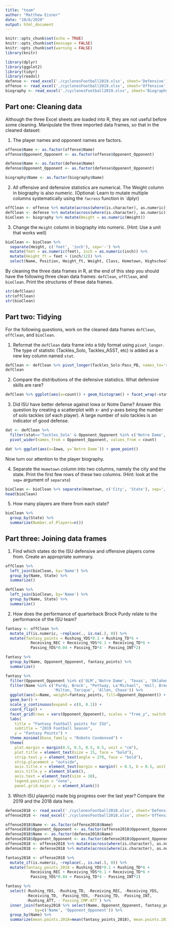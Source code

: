 ```yaml
---
title: "team"
author: "Matthew Eisner"
date: "10/6/2020"
output: html_document
---
```


```r
knitr::opts_chunk$set(echo = TRUE)
knitr::opts_chunk$set(message = FALSE)
knitr::opts_chunk$set(warning = FALSE)
library(knitr)
```


```r
library(dplyr)
library(ggplot2)
library(tidyr)
library(readxl)
defense <- read_excel('./cyclonesFootball2019.xlsx', sheet='Defensive')
offense <- read_excel('./cyclonesFootball2019.xlsx', sheet='Offensive')
biography <- read_excel('./cyclonesFootball2019.xlsx', sheet='Biography')
```

## Part one: Cleaning data

Although the three Excel sheets are loaded into R, they are not useful before some cleaning. Manipulate the three imported data frames, so that in the cleaned dataset:

1. The player names and opponent names are factors.

```r
offense$Name <- as.factor(offense$Name)
offense$Opponent_Opponent <- as.factor(offense$Opponent_Opponent)

defense$Name <- as.factor(defense$Name)
defense$Opponent_Opponent <- as.factor(defense$Opponent_Opponent)

biography$Name <- as.factor(biography$Name)
```

2. All offensive and defensive statistics are numerical. The Weight column in biography is also numeric. (Optional: Learn to mutate multiple columns systematically using the `?across` function in `dplyr)

```r
offClean <- offense %>% mutate(across(where(is.character), as.numeric))
defClean <- defense %>% mutate(across(where(is.character), as.numeric))
bioClean <- biography %>% mutate(Weight = as.numeric(Weight))
```

3. Change the `Height` column in biography into numeric. (Hint: Use a unit that works well)

```r
bioClean <- bioClean %>%
  separate(Height, c('feet', 'inch'), sep='-') %>%
  mutate(feet = as.numeric(feet), inch = as.numeric(inch)) %>%
  mutate(Height_ft = feet + (inch/12)) %>%
  select(Name, Position, Height_ft, Weight, Class, Hometown, Highschool)
```

By cleaning the three data frames in R, at the end of this step you should have the following three clean data frames: `defClean`, `offClean`, and `bioClean`. Print the structures of these data frames.

```r
str(defClean)
str(offClean)
str(bioClean)
```

## Part two: Tidying

For the following questions, work on the cleaned data frames `defClean`, `offClean`, and `bioClean`.

1. Reformat the `defClean` data frame into a tidy format using `pivot_longer`. The type of statistic (Tackles_Solo, Tackles_ASST, etc) is added as a new key column named `stat`.

```r
defClean <- defClean %>% pivot_longer(Tackles_Solo:Pass_PB, names_to='stat', values_to='count')
defClean
```

2. Compare the distributions of the defensive statistics. What defensive skills are rare?

```r
defClean %>% ggplot(aes(x=count)) + geom_histogram() + facet_wrap(~stat)
```

3. Did ISU have better defense against Iowa or Notre Dame? Answer this question by creating a scatterplot with x- and y-axes being the number of solo tackles (of each player). A large number of solo tackles is an indicator of good defense.

```r
dat <- defClean %>% 
  filter(stat=='Tackles_Solo' & Opponent_Opponent %in% c('Notre Dame', 'Iowa')) %>%
  pivot_wider(names_from = Opponent_Opponent, values_from = count)

dat %>% ggplot(aes(x=Iowa, y=`Notre Dame`)) + geom_point()
```

Now turn our attention to the player biography.

4. Separate the `Hometown` column into two columns, namely the city and the state. Print the first few rows of these two columns. (Hint: look at the `sep=` argument of `separate`)

```r
bioClean <- bioClean %>% separate(Hometown, c('City', 'State'), sep=', ')
head(bioClean)
```

5. How many players are there from each state?

```r
bioClean %>%
  group_by(State) %>%
  summarize(Number.of.Players=n())
```

## Part three: Joining data frames

1. Find which states do the ISU defensive and offensive players come from. Create an appropriate summary.

```r
offClean %>% 
  left_join(bioClean, by='Name') %>%
  group_by(Name, State) %>%
  summarize()

defClean %>% 
  left_join(bioClean, by='Name') %>%
  group_by(Name, State) %>%
  summarize()
```

2. How does the performance of quarterback Brock Purdy relate to the performance of the ISU team?

```r
fantasy <- offClean %>%
  mutate_if(is.numeric, ~replace(., is.na(.), 0)) %>%
  mutate(fantasy_points = Rushing_YDS*0.1 + Rushing_TD*6 + 
           Receiving_REC + Receiving_YDS*0.1 + Receiving_TD*6 + 
           Passing_YDS*0.04 + Passing_TD*4 - Passing_INT*2)

fantasy %>%  
  group_by(Name, Opponent_Opponent, fantasy_points) %>%
  summarize()

fantasy %>% 
  filter(Opponent_Opponent %in% c('ULM','Notre Dame', 'Texas', 'Oklahoma State')) %>%
  filter(Name %in% c('Purdy, Brock', "Pettway, La'Michael", 'Hall, Breece', 'Kolar, Charlie', 'Jones, Deshaunte',
                     'Milton, Tarique', 'Allen, Chase')) %>%
  ggplot(aes(x=Name, weight=fantasy_points, fill=Opponent_Opponent)) + 
  geom_bar() +
  scale_y_continuous(expand = c(0, 0.1)) +
  coord_flip() +
  facet_grid(rows = vars(Opponent_Opponent), scales = "free_y", switch = "y", space = "free_y") +
  labs(
    title = "Fantasy Football points for ISU",
    subtitle = "2019 Football Season",
    y = "Fantasy Points") +
  theme_minimal(base_family = "Roboto Condensed") +
  theme(
    plot.margin = margin(0.5, 0.5, 0.5, 0.5, unit = "cm"),
    plot.title = element_text(size = 15, face = "bold"),
    strip.text.y = element_text(angle = 270, face = "bold"),
    strip.placement = "outside",
    axis.title.x = element_text(margin = margin(t = 0.5, b = 0.5, unit = "cm")),
    axis.title.y = element_blank(),
    axis.text = element_text(size = 10),
    legend.position = "none",
    panel.grid.major.y = element_blank())
```

3. Which ISU player(s) made big progress over the last year? Compare the 2019 and the 2018 data here.

```r
defense2018 <- read_excel('./cyclonesFootball2018.xlsx', sheet='Defensive')
offense2018 <- read_excel('./cyclonesFootball2018.xlsx', sheet='Offensive')

offense2018$Name <- as.factor(offense2018$Name)
offense2018$Opponent_Opponent <- as.factor(offense2018$Opponent_Opponent)
defense2018$Name <- as.factor(defense2018$Name)
defense2018$Opponent_Opponent <- as.factor(defense2018$Opponent_Opponent)
offense2018 <- offense2018 %>% mutate(across(where(is.character), as.numeric))
defense2018 <- defense2018 %>% mutate(across(where(is.character), as.numeric))

fantasy2018 <- offense2018 %>%
  mutate_if(is.numeric, ~replace(., is.na(.), 0)) %>%
  mutate(fantasy_points_2018 = Rushing_YDS*0.1 + Rushing_TD*6 + 
           Receiving_REC + Receiving_YDS*0.1 + Receiving_TD*6 + 
           Passing_YDS*0.04 + Passing_TD*4 - Passing_INT*2)

fantasy %>% 
  select(-Rushing_YDS, -Rushing_TD, -Receiving_REC, -Receiving_YDS, 
         -Receiving_TD, -Passing_YDS, -Passing_TD, -Passing_INT, 
         -Rushing_ATT, -`Passing_CMP-ATT`) %>%
  inner_join(fantasy2018 %>% select(Name, Opponent_Opponent, fantasy_points_2018), 
             by=c('Name', 'Opponent_Opponent')) %>%
  group_by(Name) %>%
  summarize(mean.points.2018=mean(fantasy_points_2018), mean.points.2019=mean(fantasy_points))
```

